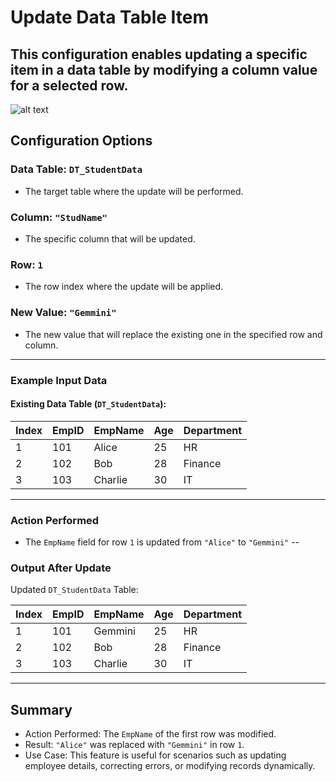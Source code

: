 # Update Data Table Item

This configuration enables updating a specific item in a data table by modifying a column value for a selected row.
---
![alt text](../../../assets/datatable/update-data-table-item.png)

## Configuration Options

### Data Table: `DT_StudentData`
- The target table where the update will be performed.

### Column: `"StudName"`
- The specific column that will be updated.

### Row: `1`
- The row index where the update will be applied.

### New Value: `"Gemmini"`
- The new value that will replace the existing one in the specified row and column.
---

### Example Input Data
#### Existing Data Table (`DT_StudentData`):

| Index | EmpID | EmpName  | Age | Department |
|-------|-------|---------|-----|------------|
| 1     | 101   | Alice   | 25  | HR         |
| 2     | 102   | Bob     | 28  | Finance    |
| 3     | 103   | Charlie | 30  | IT         |
---
### Action Performed
- The `EmpName` field for row `1` is updated from `"Alice"` to `"Gemmini"`
--
### Output After Update
Updated `DT_StudentData` Table:

| Index | EmpID | EmpName  | Age | Department |
|-------|-------|---------|-----|------------|
| 1     | 101   | Gemmini | 25  | HR         |
| 2     | 102   | Bob     | 28  | Finance    |
| 3     | 103   | Charlie | 30  | IT         |
---
## Summary
- Action Performed: The `EmpName` of the first row was modified.
- Result: `"Alice"` was replaced with `"Gemmini"` in row `1`.
- Use Case: This feature is useful for scenarios such as updating employee details, correcting errors, or modifying records dynamically.